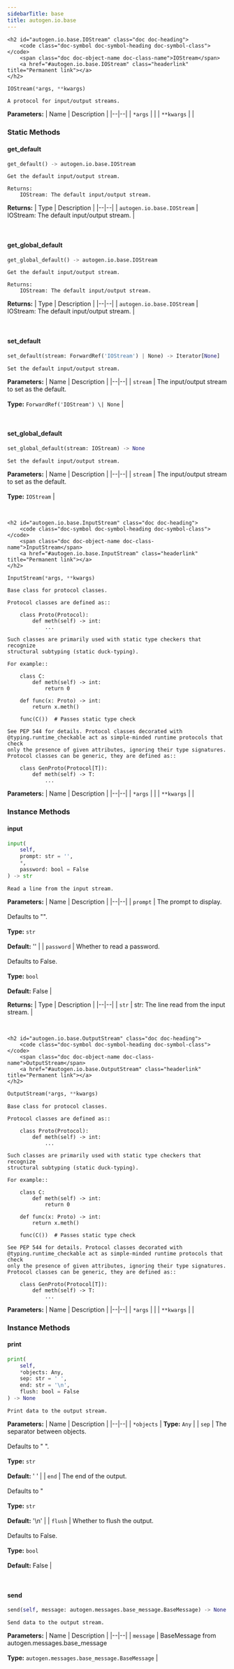 ```yaml
---
sidebarTitle: base
title: autogen.io.base
---
```


    <h2 id="autogen.io.base.IOStream" class="doc doc-heading">
        <code class="doc-symbol doc-symbol-heading doc-symbol-class"></code>
        <span class="doc doc-object-name doc-class-name">IOStream</span>
        <a href="#autogen.io.base.IOStream" class="headerlink" title="Permanent link"></a>
    </h2>

```python
IOStream(*args, **kwargs)
```

    A protocol for input/output streams.

<b>Parameters:</b>
| Name | Description |
|--|--|
| `*args` |  |
| `**kwargs` |  |

### Static Methods

<code class="doc-symbol doc-symbol-heading doc-symbol-method"></code>
#### get_default
<a href="#autogen.io.base.IOStream.get_default" class="headerlink" title="Permanent link"></a>

```python
get_default() -> autogen.io.base.IOStream
```

    Get the default input/output stream.
    
    Returns:
        IOStream: The default input/output stream.

<b>Returns:</b>
| Type | Description |
|--|--|
| `autogen.io.base.IOStream` | IOStream: The default input/output stream. |

<br />

<code class="doc-symbol doc-symbol-heading doc-symbol-method"></code>
#### get_global_default
<a href="#autogen.io.base.IOStream.get_global_default" class="headerlink" title="Permanent link"></a>

```python
get_global_default() -> autogen.io.base.IOStream
```

    Get the default input/output stream.
    
    Returns:
        IOStream: The default input/output stream.

<b>Returns:</b>
| Type | Description |
|--|--|
| `autogen.io.base.IOStream` | IOStream: The default input/output stream. |

<br />

<code class="doc-symbol doc-symbol-heading doc-symbol-method"></code>
#### set_default
<a href="#autogen.io.base.IOStream.set_default" class="headerlink" title="Permanent link"></a>

```python
set_default(stream: ForwardRef('IOStream') | None) -> Iterator[None]
```

    Set the default input/output stream.

<b>Parameters:</b>
| Name | Description |
|--|--|
| `stream` | The input/output stream to set as the default.<br/><br/>**Type:** `ForwardRef('IOStream') \| None` |

<br />

<code class="doc-symbol doc-symbol-heading doc-symbol-method"></code>
#### set_global_default
<a href="#autogen.io.base.IOStream.set_global_default" class="headerlink" title="Permanent link"></a>

```python
set_global_default(stream: IOStream) -> None
```

    Set the default input/output stream.

<b>Parameters:</b>
| Name | Description |
|--|--|
| `stream` | The input/output stream to set as the default.<br/><br/>**Type:** `IOStream` |

<br />

    <h2 id="autogen.io.base.InputStream" class="doc doc-heading">
        <code class="doc-symbol doc-symbol-heading doc-symbol-class"></code>
        <span class="doc doc-object-name doc-class-name">InputStream</span>
        <a href="#autogen.io.base.InputStream" class="headerlink" title="Permanent link"></a>
    </h2>

```python
InputStream(*args, **kwargs)
```

    Base class for protocol classes.
    
    Protocol classes are defined as::
    
        class Proto(Protocol):
            def meth(self) -> int:
                ...
    
    Such classes are primarily used with static type checkers that recognize
    structural subtyping (static duck-typing).
    
    For example::
    
        class C:
            def meth(self) -> int:
                return 0
    
        def func(x: Proto) -> int:
            return x.meth()
    
        func(C())  # Passes static type check
    
    See PEP 544 for details. Protocol classes decorated with
    @typing.runtime_checkable act as simple-minded runtime protocols that check
    only the presence of given attributes, ignoring their type signatures.
    Protocol classes can be generic, they are defined as::
    
        class GenProto(Protocol[T]):
            def meth(self) -> T:
                ...

<b>Parameters:</b>
| Name | Description |
|--|--|
| `*args` |  |
| `**kwargs` |  |

### Instance Methods

<code class="doc-symbol doc-symbol-heading doc-symbol-method"></code>
#### input
<a href="#autogen.io.base.InputStream.input" class="headerlink" title="Permanent link"></a>

```python
input(
    self,
    prompt: str = '',
    *,
    password: bool = False
) -> str
```

    Read a line from the input stream.

<b>Parameters:</b>
| Name | Description |
|--|--|
| `prompt` | The prompt to display.<br/><br/>Defaults to "".<br/><br/>**Type:** `str`<br/><br/>**Default:** '' |
| `password` | Whether to read a password.<br/><br/>Defaults to False.<br/><br/>**Type:** `bool`<br/><br/>**Default:** False |

<b>Returns:</b>
| Type | Description |
|--|--|
| `str` | str: The line read from the input stream. |

<br />

    <h2 id="autogen.io.base.OutputStream" class="doc doc-heading">
        <code class="doc-symbol doc-symbol-heading doc-symbol-class"></code>
        <span class="doc doc-object-name doc-class-name">OutputStream</span>
        <a href="#autogen.io.base.OutputStream" class="headerlink" title="Permanent link"></a>
    </h2>

```python
OutputStream(*args, **kwargs)
```

    Base class for protocol classes.
    
    Protocol classes are defined as::
    
        class Proto(Protocol):
            def meth(self) -> int:
                ...
    
    Such classes are primarily used with static type checkers that recognize
    structural subtyping (static duck-typing).
    
    For example::
    
        class C:
            def meth(self) -> int:
                return 0
    
        def func(x: Proto) -> int:
            return x.meth()
    
        func(C())  # Passes static type check
    
    See PEP 544 for details. Protocol classes decorated with
    @typing.runtime_checkable act as simple-minded runtime protocols that check
    only the presence of given attributes, ignoring their type signatures.
    Protocol classes can be generic, they are defined as::
    
        class GenProto(Protocol[T]):
            def meth(self) -> T:
                ...

<b>Parameters:</b>
| Name | Description |
|--|--|
| `*args` |  |
| `**kwargs` |  |

### Instance Methods

<code class="doc-symbol doc-symbol-heading doc-symbol-method"></code>
#### print
<a href="#autogen.io.base.OutputStream.print" class="headerlink" title="Permanent link"></a>

```python
print(
    self,
    *objects: Any,
    sep: str = ' ',
    end: str = '\n',
    flush: bool = False
) -> None
```

    Print data to the output stream.

<b>Parameters:</b>
| Name | Description |
|--|--|
| `*objects` | **Type:** `Any` |
| `sep` | The separator between objects.<br/><br/>Defaults to " ".<br/><br/>**Type:** `str`<br/><br/>**Default:** ' ' |
| `end` | The end of the output.<br/><br/>Defaults to "<br/><br/>**Type:** `str`<br/><br/>**Default:** '\n' |
| `flush` | Whether to flush the output.<br/><br/>Defaults to False.<br/><br/>**Type:** `bool`<br/><br/>**Default:** False |

<br />

<code class="doc-symbol doc-symbol-heading doc-symbol-method"></code>
#### send
<a href="#autogen.io.base.OutputStream.send" class="headerlink" title="Permanent link"></a>

```python
send(self, message: autogen.messages.base_message.BaseMessage) -> None
```

    Send data to the output stream.

<b>Parameters:</b>
| Name | Description |
|--|--|
| `message` | BaseMessage from autogen.messages.base_message<br/><br/>**Type:** `autogen.messages.base_message.BaseMessage` |

<br />